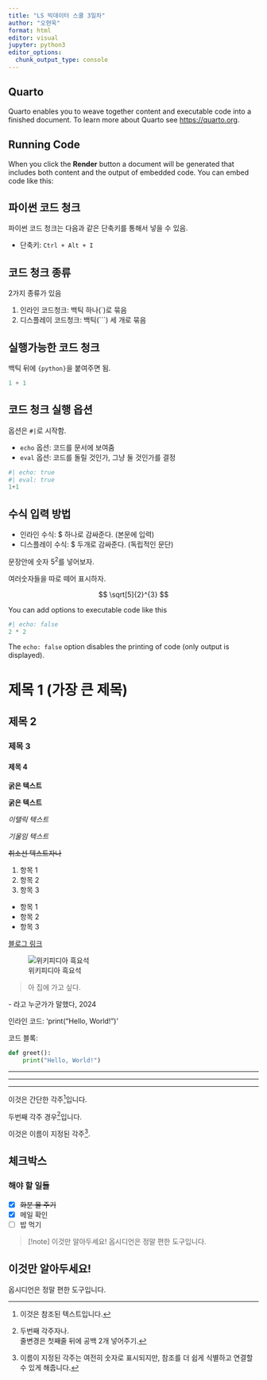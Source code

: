 ```yaml
---
title: "LS 빅데이터 스쿨 3일차"
author: "오현욱"
format: html
editor: visual
jupyter: python3
editor_options: 
  chunk_output_type: console
---
```


## Quarto

Quarto enables you to weave together content and executable code into a finished document. To learn more about Quarto see <https://quarto.org>.

## Running Code

When you click the **Render** button a document will be generated that includes both content and the output of embedded code. You can embed code like this:

## 파이썬 코드 청크

파이썬 코드 청크는 다음과 같은 단축키를 통해서 넣을 수 있음.

-   단축키: `Ctrl + Alt + I`

## 코드 청크 종류

2가지 종류가 있음

1.  인라인 코드청크: 백틱 하나(\`)로 묶음
2.  디스플레이 코드청크: 백틱(\`\`\`) 세 개로 묶음

## 실행가능한 코드 청크

백틱 뒤에 `{python}`을 붙여주면 됨.

```python
1 + 1
```

## 코드 청크 실행 옵션

옵션은 `#|`로 시작함.

-   `echo` 옵션: 코드를 문서에 보여줌
-   `eval` 옵션: 코드를 돌릴 것인가, 그냥 둘 것인가를 결정

```python
#| echo: true
#| eval: true
1+1
```

## 수식 입력 방법

-   인라인 수식: \$ 하나로 감싸준다. (본문에 입력)
-   디스플레이 수식: \$ 두개로 감싸준다. (독립적인 문단)

문장안에 숫자 $5^2$를 넣어보자.

여러숫자들을 따로 떼어 표시하자.


$$
\sqrt[5]{2}^{3}
$$

You can add options to executable code like this

```python
#| echo: false
2 * 2
```

The `echo: false` option disables the printing of code (only output is displayed).

# 제목 1 (가장 큰 제목)

## 제목 2

### 제목 3

#### 제목 4

**굵은 텍스트**

**굵은 텍스트**

*이탤릭 텍스트*

*기울임 텍스트*

~~취소선 텍스트자나~~

1.  항목 1
2.  항목 2
3.  항목 3

-   항목 1
-   항목 2
-   항목 3

[블로그 링크](https://blog.naver.com/ohhyunwok)

![위키피디아 흑요석](./img/img1.jpg)

> 아 집에 가고 싶다.

\- 라고 누군가가 말했다, 2024

인라인 코드: 'print("Hello, World!")'

코드 블록:

```python
def greet():
    print("Hello, World!")
```

------------------------------------------------------------------------

------------------------------------------------------------------------

------------------------------------------------------------------------

이것은 간단한 각주[^1]입니다.

[^1]: 이것은 참조된 텍스트입니다.


두번째 각주 경우[^2]입니다.

[^2]: 두번째 각주자나.  
줄변경은 첫째줄 뒤에 공백 2개 넣어주기.


이것은 이름이 지정된 각주[^3].

[^3]: 이름이 지정된 각주는 여전히 숫자로 표시되지만, 참조를 더 쉽게 식별하고 연결할 수 있게 해줍니다.

## 체크박스

### 해야 할 일들

-   [x] ~~화분 물 주기~~
-   [x] 메일 확인
-   [ ] 밥 먹기

 
 > [!note]  이것만  알아두세요!
>  옵시디언은 정말 편한 도구입니다.

::: {.callout-note}
## 이것만 알아두세요!
옵시디언은 정말 편한 도구입니다.
:::


